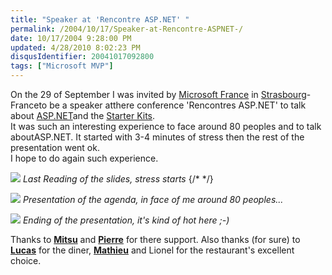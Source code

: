 ```yaml
---
title: "Speaker at 'Rencontre ASP.NET' "
permalink: /2004/10/17/Speaker-at-Rencontre-ASPNET-/
date: 10/17/2004 9:28:00 PM
updated: 4/28/2010 8:02:23 PM
disqusIdentifier: 20041017092800
tags: ["Microsoft MVP"]
---
```

On the 29 of September I was invited by [Microsoft France](http://www.microsoft.com/france/) in [Strasbourg](http://www.strasbourg.fr/StrasbourgFr/GB)- Franceto be a speaker atthere conference 'Rencontres ASP.NET' to talk about [ASP.NET](http://www.microsoft.com/france/asp.net/default.mspx)and the [Starter Kits](http://www.asp.net/Default.aspx?tabindex=8&tabid=47).<br/>It was such an interesting experience to face around 80 peoples and to talk aboutASP.NET. It started with 3-4 minutes of stress then the rest of the presentation went ok.<br/>I hope to do again such experience.

![](/images/2004/2004.09.28%20001.jpg)
*Last Reading of the slides, stress starts*
{/* <!-- more --> */}

![](/images/2004/2004.09.28%20004.jpg)
*Presentation of the agenda, in face of me around 80 peoples...*

![](/images/2004/2004.09.28%20005.jpg)
*Ending of the presentation, it's kind of hot here ;-)*

Thanks to [<strong>Mitsu</strong>](http://www.techheadbrothers.com/DesktopDefault.aspx?tabindex=5&tabid=19&id=10) and [<strong>Pierre</strong>](http://www.techheadbrothers.com/DesktopDefault.aspx?tabindex=5&tabid=19&id=7) for there support. Also thanks (for sure) to [<strong>Lucas</strong>](http://blogs.developpeur.org/malabar/) for the diner, <strong>[Mathieu](http://www.techheadbrothers.com/DesktopDefault.aspx?tabindex=5&tabid=19&id=3)</strong> and Lionel for the restaurant's excellent choice.
